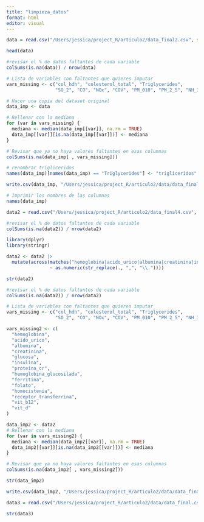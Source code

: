 ```yaml
---
title: "limpieza_datos"
format: html
editor: visual
---
```


```r
data = read.csv("/Users/jessica/project_R/articulo2/data_final2.csv", stringsAsFactors = TRUE)
```

```r
head(data)
```

```r
#revisar el % de datos faltantes de cada variable
colSums(is.na(data)) / nrow(data)

```

```r
# Lista de variables con faltantes que quieres imputar
vars_missing <- c("col_hdh", "colesterol_total", "Triglycerides",
                  "SO_2", "CO", "NOx", "COV", "PM_010", "PM_2_5", "NH_3")
```

```r
# Hacer una copia del dataset original
data_imp <- data

```

```r

# Rellenar con la mediana 
for (var in vars_missing) {
  mediana <- median(data_imp[[var]], na.rm = TRUE)
  data_imp[[var]][is.na(data_imp[[var]])] <- mediana
}

# Revisar que ya no haya valores faltantes en esas columnas
colSums(is.na(data_imp[ , vars_missing]))

```

```r
# renombrar trigliceridos
names(data_imp)[names(data_imp) == "Triglycerides"] <- "trigliceridos"

```

```r
write.csv(data_imp, "/Users/jessica/project_R/articulo2/data/data_final3.csv", row.names = FALSE)
```

```r
# Imprimir los nombres de las columnas
names(data_imp)
```

```r
data2 = read.csv("/Users/jessica/project_R/articulo2/data_final4.csv", stringsAsFactors = FALSE)
```

```r
#revisar el % de datos faltantes de cada variable
colSums(is.na(data2)) / nrow(data2)
```

```r
library(dplyr)
library(stringr)

data2 <- data2 |>
  mutate(across(matches("hemoglobina|acido_urico|albumina|creatinina|insulina|proteina_cr|hemoglobina_glucosilada|ferritina|folato|homocistenia|vit_d|vit_b12|receptor_transferrina|glucosa|colo_ldl|ol_hdh"),
                ~ as.numeric(str_replace(., ",", "\\."))))

```

```r
str(data2)

```

```r
#revisar el % de datos faltantes de cada variable
colSums(is.na(data2)) / nrow(data2)
```

```r
# Lista de variables con faltantes que quieres imputar
vars_missing <- c("col_hdh", "colesterol_total", "Triglycerides",
                  "SO_2", "CO", "NOx", "COV", "PM_010", "PM_2_5", "NH_3")

vars_missing2 <- c(
  "hemoglobina",
  "acido_urico",
  "albumina",
  "creatinina",
  "glucosa",
  "insulina",
  "proteina_cr",
  "hemoglobina_glucosilada",
  "ferritina",
  "folato",
  "homocistenia",
  "receptor_transferrina",
  "vit_b12",
  "vit_d"
)
```

```r
data_imp2 <- data2
# Rellenar con la mediana 
for (var in vars_missing2) {
  mediana <- median(data_imp2[[var]], na.rm = TRUE)
  data_imp2[[var]][is.na(data_imp2[[var]])] <- mediana
}

# Revisar que ya no haya valores faltantes en esas columnas
colSums(is.na(data_imp2[ , vars_missing2]))
```

```r
str(data_imp2)
```

```r
write.csv(data_imp2, "/Users/jessica/project_R/articulo2/data/data_final5.csv", row.names = FALSE)
```

```r
data3 = read.csv("/Users/jessica/project_R/articulo2/data/data_final.csv", stringsAsFactors = TRUE)
```

```r
str(data3)
```

```r

```
